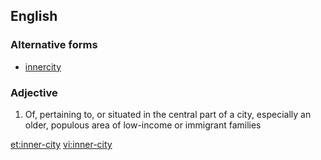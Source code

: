 ==English==

===Alternative forms===
*[[innercity]]

===Adjective===
{{en-adj|pos=[[inner]]-[[city]]}}

# Of, pertaining to, or situated in the central part of a city, especially an older, populous area of low-income or immigrant families

[[et:inner-city]]
[[vi:inner-city]]